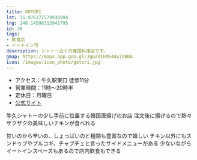 ```yaml
---
title: GOTORI
lat: 35.976377579936994
lng: 140.14598313941795
id: 30
tags:
- 飲食店
- イートイン可
description: シャトー近くの韓国料理店です。
gmap: https://maps.app.goo.gl/JgGZdiEMS44x7nBKA
icon: /images/icon_photo/gotori.jpg
---
```


<LinkedImage
  src="/images/photos/gotori-menu.jpg"
  href="/photo_pages/gotori-menu"
/>

- アクセス：牛久駅東口 徒歩11分
- 営業時間：11時～20時半
- 定休日：月曜日
- [公式サイト](https://gotori55.com/)

牛久シャトーの少し手前に位置する韓国唐揚げのお店
注文後に揚げるので熱々ザクザクの美味しいチキンが食べれる

甘いのから辛いの、しょっぱいのと種類も豊富なので嬉しい
チキン以外にもスンドゥブやプルコギ、チャプチェと言ったサイドメニューがある
少ないながらイートインスペースもあるので店内飲食もできる

<LinkedImage
  src="/images/photos/gotori-entrance.jpg"
  href="/photo_pages/gotori-entrance"
/>

